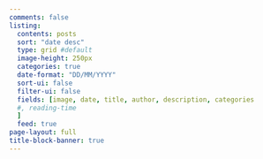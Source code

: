 ```yaml
---
comments: false
listing:
  contents: posts
  sort: "date desc"
  type: grid #default
  image-height: 250px
  categories: true
  date-format: "DD/MM/YYYY"
  sort-ui: false
  filter-ui: false
  fields: [image, date, title, author, description, categories
  #, reading-time
  ]
  feed: true
page-layout: full
title-block-banner: true
---
```

